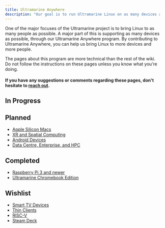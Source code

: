 ```yaml
---
title: Ultramarine Anywhere
description: "Our goal is to run Ultramarine Linux on as many devices as possible"
---
```



One of the major focuses of the Ultramarine project is to bring Linux to as many people as possible.
A major part of this is supporting as many devices as possible, through our Ultramarine Anywhere program.
By contributing to Ultramarine Anywhere, you can help us bring Linux to more devices and more people.

<Alert type="info">
  The pages about this program are more technical than the rest of the wiki. Do
  not follow the instructions on these pages unless you know what you're doing.
</Alert>

#### If you have any suggestions or comments regarding these pages, don't hesitate to [reach out](/en/community/community).

## In Progress

## Planned

- [Apple Silicon Macs](/en/anywhere/applesilicon)
- [XR and Spatial Computing](/en/anywhere/xr)
- [Android Devices](/en/anywhere/android)
- [Data Centre, Enterprise, and HPC](/en/anywhere/enterprise)

## Completed

- [Raspberry Pi 3 and newer](/en/anywhere/rpi)
- [Ultramarine Chromebook Edition](/en/anywhere/chromebook)

## Wishlist

- [Smart TV Devices](/en/anywhere/ott)
- [Thin Clients](/en/anywhere/thin)
- [RISC-V](/en/anywhere/riscv)
- [Steam Deck](/en/anywhere/steamdeck)
